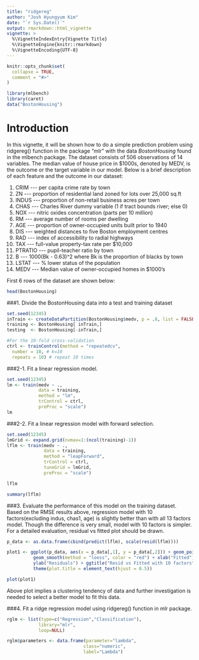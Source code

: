 ```yaml
---
title: "ridgereg"
author: "Josh Hyungyum Kim"
date: "`r Sys.Date()`"
output: rmarkdown::html_vignette
vignette: >
  %\VignetteIndexEntry{Vignette Title}
  %\VignetteEngine{knitr::rmarkdown}
  %\VignetteEncoding{UTF-8}
---
```


```r
knitr::opts_chunk$set(
  collapse = TRUE,
  comment = "#>"
)
```

```r
library(mlbench)
library(caret)
data("BostonHousing")
```

# Introduction
In this vignette, it will be shown how to do a simple prediction problem using ridgereg() function in the package "mlr" with the data _BostonHousing_ found in the mlbench package. The dataset consists of 506 observations of 14 variables. The median value of house price in $1000s, denoted by MEDV, is the outcome or the target variable in our model. Below is a brief description of each feature and the outcome in our dataset:

1. CRIM \-\-\- per capita crime rate by town
2. ZN \-\-\- proportion of residential land zoned for lots over 25,000 sq.ft
3. INDUS \-\-\- proportion of non-retail business acres per town
4. CHAS \-\-\- Charles River dummy variable (1 if tract bounds river; else 0)
5. NOX \-\-\- nitric oxides concentration (parts per 10 million)
6. RM \-\-\- average number of rooms per dwelling
7. AGE \-\-\- proportion of owner-occupied units built prior to 1940
8. DIS \-\-\- weighted distances to five Boston employment centres
9. RAD \-\-\- index of accessibility to radial highways
10. TAX \-\-\- full-value property-tax rate per $10,000
11. PTRATIO \-\-\- pupil-teacher ratio by town
12. B \-\-\- 1000(Bk - 0.63)^2 where Bk is the proportion of blacks by town
13. LSTAT \-\-\- % lower status of the population
14. MEDV \-\-\- Median value of owner-occupied homes in $1000’s

First 6 rows of the dataset are shown below:
```r
head(BostonHousing)
```


###1. Divide the BostonHousing data into a test and training dataset
```r
set.seed(12345)
inTrain <- createDataPartition(BostonHousing$medv, p = .8, list = FALSE)
training <- BostonHousing[ inTrain,]
testing  <- BostonHousing[-inTrain,]

#For the 10-fold cross-validation
ctrl <- trainControl(method = "repeatedcv",
  number = 10, # k=10
  repeats = 10) # repeat 10 times
```

###2-1. Fit a linear regression model.
```r
set.seed(12345)
lm <- train(medv ~ ., 
            data = training,
            method = "lm",
            trControl = ctrl,
            preProc = "scale")
lm
```

###2-2. Fit a linear regression model with forward selection.
```r
set.seed(12345)
lmGrid <- expand.grid(nvmax=1:(ncol(training)-1))
lflm <- train(medv ~ ., 
              data = training,
              method = "leapForward",
              trControl = ctrl,
              tuneGrid = lmGrid,
              preProc = "scale")

lflm

summary(lflm)
```

###3. Evaluate the performance of this model on the training dataset.
Based on the RMSE results above, regression model with 10 factors(excluding indus, chas1, age) is slightly better than with all 13 factors model. Though the difference is very small, model with 10 factors is simpler. For a detailed evaluation, residual vs fitted plot should be drawn.

```r
p_data <- as.data.frame(cbind(predict(lflm), scale(resid(lflm))))

plot1 <- ggplot(p_data, aes(x = p_data[,1], y = p_data[,2])) + geom_point() +
          geom_smooth(method = "loess", color = "red") + xlab("Fitted") +
          ylab("Residuals") + ggtitle("Resid vs Fitted with 10 factors") +
          theme(plot.title = element_text(hjust = 0.5))

plot(plot1)
```

Above plot implies a clustering tendency of data and further investigation is needed to select a better model to fit this data. 

###4. Fit a ridge regression model using ridgereg() function in mlr package.
```r
rglm <- list(type=c("Regression","Classification"),
            library="mlr",
            loop=NULL)

rglm$parameters <- data.frame(parameter="lambda",
                             class="numeric",
                             label="Lambda")
```



